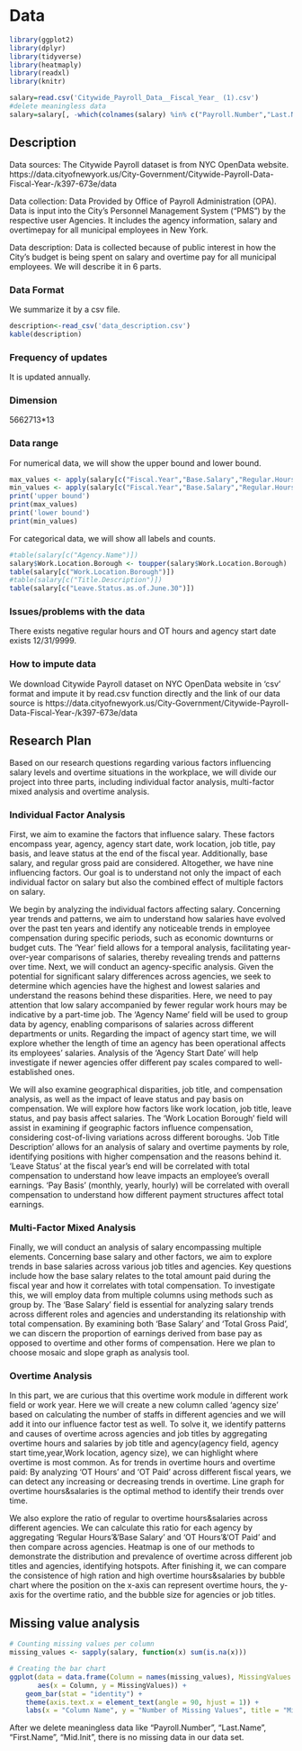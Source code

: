 # Data
```r
library(ggplot2)
library(dplyr)
library(tidyverse)
library(heatmaply)
library(readxl)
library(knitr)
```

```r
salary=read.csv('Citywide_Payroll_Data__Fiscal_Year_ (1).csv')
#delete meaningless data
salary=salary[, -which(colnames(salary) %in% c("Payroll.Number","Last.Name","First.Name","Mid.Init"))]
```
## Description
Data sources: The Citywide Payroll dataset is from NYC OpenData website. https://data.cityofnewyork.us/City-Government/Citywide-Payroll-Data-Fiscal-Year-/k397-673e/data

Data collection: Data Provided by Office of Payroll Administration (OPA). Data is input into the City's Personnel Management System (“PMS”) by the respective user Agencies. It includes the agency information, salary and overtimepay for all municipal employees in New York.

Data description:
Data is collected because of public interest in how the City’s budget is being spent on salary and overtime pay for all municipal employees. We will describe it in 6 parts.

### Data Format
We summarize it by a csv file.
```r
description<-read_csv('data_description.csv')
kable(description)
```
### Frequency of updates
It is updated annually.

### Dimension
5662713*13

### Data range
For numerical data, we will show the upper bound and lower bound.
```r
max_values <- apply(salary[c("Fiscal.Year","Base.Salary","Regular.Hours","Regular.Gross.Paid","OT.Hours","Total.OT.Paid")], 2, max)
min_values <- apply(salary[c("Fiscal.Year","Base.Salary","Regular.Hours","Regular.Gross.Paid","OT.Hours","Total.OT.Paid")], 2, min)
print('upper bound')
print(max_values)
print('lower bound')
print(min_values)
```

For categorical data, we will show all labels and counts.
```r
#table(salary[c("Agency.Name")])
salary$Work.Location.Borough <- toupper(salary$Work.Location.Borough)
table(salary[c("Work.Location.Borough")])
#table(salary[c("Title.Description")])
table(salary[c("Leave.Status.as.of.June.30")])

```

### Issues/problems with the data 
There exists negative regular hours and OT hours and agency start date exists 12/31/9999.

### How to impute data
We download Citywide Payroll dataset on NYC OpenData website in 'csv' format and impute it by read.csv function directly and the link of our data source is https://data.cityofnewyork.us/City-Government/Citywide-Payroll-Data-Fiscal-Year-/k397-673e/data

## Research Plan
Based on our research questions regarding various factors influencing salary levels and overtime situations in the workplace, we will divide our project into three parts, including individual factor analysis, multi-factor mixed analysis and overtime analysis.

### Individual Factor Analysis
First, we aim to examine the factors that influence salary. These factors encompass year, agency, agency start date, work location, job title, pay basis, and leave status at the end of the fiscal year. Additionally, base salary, and regular gross paid are considered. Altogether, we have nine influencing factors. Our goal is to understand not only the impact of each individual factor on salary but also the combined effect of multiple factors on salary.

We begin by analyzing the individual factors affecting salary. Concerning year trends and patterns, we aim to understand how salaries have evolved over the past ten years and identify any noticeable trends in employee compensation during specific periods, such as economic downturns or budget cuts. The 'Year' field allows for a temporal analysis, facilitating year-over-year comparisons of salaries, thereby revealing trends and patterns over time. Next, we will conduct an agency-specific analysis. Given the potential for significant salary differences across agencies, we seek to determine which agencies have the highest and lowest salaries and understand the reasons behind these disparities. Here, we need to pay attention that low salary accompanied by fewer regular work hours may be indicative by a part-time job. The 'Agency Name' field will be used to group data by agency, enabling comparisons of salaries across different departments or units. Regarding the impact of agency start time, we will explore whether the length of time an agency has been operational affects its employees' salaries. Analysis of the 'Agency Start Date' will help investigate if newer agencies offer different pay scales compared to well-established ones.

We will also examine geographical disparities, job title, and compensation analysis, as well as the impact of leave status and pay basis on compensation. We will explore how factors like work location, job title, leave status, and pay basis affect salaries. The 'Work Location Borough' field will assist in examining if geographic factors influence compensation, considering cost-of-living variations across different boroughs. 'Job Title Description' allows for an analysis of salary and overtime payments by role, identifying positions with higher compensation and the reasons behind it. 'Leave Status' at the fiscal year's end will be correlated with total compensation to understand how leave impacts an employee's overall earnings. 'Pay Basis' (monthly, yearly, hourly) will be correlated with overall compensation to understand how different payment structures affect total earnings.

### Multi-Factor Mixed Analysis 
Finally, we will conduct an analysis of salary encompassing multiple elements. Concerning base salary and other factors, we aim to explore trends in base salaries across various job titles and agencies. Key questions include how the base salary relates to the total amount paid during the fiscal year and how it correlates with total compensation. To investigate this, we will employ data from multiple columns using methods such as group by. The 'Base Salary' field is essential for analyzing salary trends across different roles and agencies and understanding its relationship with total compensation. By examining both 'Base Salary' and 'Total Gross Paid', we can discern the proportion of earnings derived from base pay as opposed to overtime and other forms of compensation. Here we plan to choose mosaic and slope graph as analysis tool.

### Overtime Analysis
In this part, we are curious that this overtime work module in different work field or work year. Here we will create a new column called 'agency size' based on calculating the number of staffs in different agencies and we will add it into our influence factor test as well. To solve it, we identify patterns and causes of overtime across agencies and job titles by aggregating overtime hours and salaries by job title and agency(agency field, agency start time,year,Work location, agency size), we can highlight where overtime is most common. As for trends in overtime hours and overtime paid: By analyzing 'OT Hours' and 'OT Paid' across different fiscal years, we can detect any increasing or decreasing trends in overtime. Line graph for overtime hours&salaries is the optimal method to identify their trends over time.

We also explore the ratio of regular to overtime hours&salaries across different agencies. We can calculate this ratio for each agency by aggregating 'Regular Hours'&'Base Salary' and 'OT Hours'&'OT Paid' and then compare across agencies. Heatmap is one of our methods to demonstrate the distribution and prevalence of overtime across different job titles and agencies, identifying hotspots. After finishing it, we can compare the consistence of high ration and high overtime hours&salaries by bubble chart where the position on the x-axis can represent overtime hours, the y-axis for the overtime ratio, and the bubble size for agencies or job titles.



## Missing value analysis
```r
# Counting missing values per column
missing_values <- sapply(salary, function(x) sum(is.na(x)))

# Creating the bar chart
ggplot(data = data.frame(Column = names(missing_values), MissingValues = missing_values), 
       aes(x = Column, y = MissingValues)) +
    geom_bar(stat = "identity") +
    theme(axis.text.x = element_text(angle = 90, hjust = 1)) +
    labs(x = "Column Name", y = "Number of Missing Values", title = "Missing Values per Column")

```
After we delete meaningless data like "Payroll.Number", "Last.Name", "First.Name", "Mid.Init", there is no missing data in our data set.
